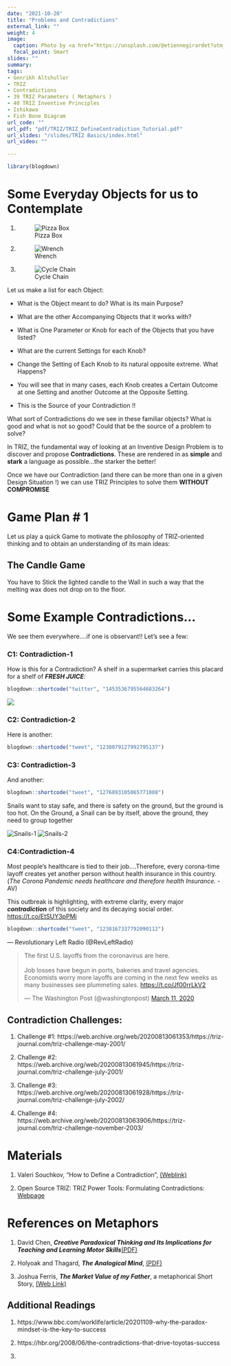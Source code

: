```yaml
---
date: "2021-10-20"
title: "Problems and Contradictions"
external_link: ""
weight: 4
image:
  caption: Photo by <a href="https://unsplash.com/@etiennegirardet?utm_source=unsplash&utm_medium=referral&utm_content=creditCopyText">Etienne Girardet</a> on <a href="https://unsplash.com/s/photos/contradiction?utm_source=unsplash&utm_medium=referral&utm_content=creditCopyText">Unsplash</a>
  focal_point: Smart
slides: ""
summary: 
tags:
- Genrikh Altshuller
- TRIZ
- Contradictions
- 39 TRIZ Parameters ( Metaphors )
- 40 TRIZ Inventive Principles
- Ishikawa
- Fish Bone Diagram
url_code: ""
url_pdf: "pdf/TRIZ/TRIZ_DefineContradiction_Tutorial.pdf"
url_slides: "/slides/TRIZ Basics/index.html"
url_video: ""

---
```


```r
library(blogdown)
```

# Some Everyday Objects for us to Contemplate

1) ![Pizza Box](https://cdn1.npcdn.net/image/1552872726a0d1a84de690949b32678d9ef041649b.jpg?md5id=357429c78239304d194f517cde4ad439&new_width=1000&new_height=1000&size=max&w=-62170009200)


1) ![ Wrench](wrench.jpg)


1) ![Cycle Chain](chain.jpg)

Let us make a list for each Object:

  - What is the Object meant to do? What is its main Purpose?
  
  - What are the other Accompanying Objects that it works with?
  
  - What is One Parameter or Knob for each of the Objects that you have listed?
  
  - What are the current Settings for each Knob?
  
  - Change the Setting of Each Knob to its natural opposite extreme. What Happens?
  
  - You will see that in many cases, each Knob creates a Certain Outcome at one Setting and another Outcome at the Opposite Setting.
  
  - This is the Source of your Contradiction !!
  
What sort of Contradictions do we see in these familiar objects? What is good and what is not so good? Could that be the source of a problem to solve?


In TRIZ, the fundamental way of looking at an Inventive Design Problem is to discover and propose **Contradictions**. These are rendered in as **simple** and **stark** a language as possible...the starker the better! 

Once we have our Contradiction (and there can be more than one in a given Design Situation !) we can use TRIZ Principles to solve them **WITHOUT COMPROMISE**


# Game Plan # 1  

Let us play a quick Game to motivate the philosophy of TRIZ-oriented thinking and to obtain an understanding of its main ideas:  

## The Candle Game  

You have to Stick the lighted candle to the Wall in such a way that the melting wax does not drop on to the floor. 



# Some Example Contradictions...

We see them everywhere....if one is observant!! Let's see a few:

### C1: Contradiction-1
How is this for a Contradiction?  A shelf in a supermarket carries this placard for a shelf of ***FRESH JUICE***:

```r
blogdown::shortcode("twitter", "1453536795564683264")
```

![](Juice.jpeg)

### C2: Contradiction-2

Here is another:
```r
blogdown::shortcode("tweet", "1238079127992795137")
```
 
### C3: Contradiction-3
And another:
```r
blogdown::shortcode("tweet", "1276893105065771008")
```
Snails want to stay safe, and there is safety on the ground, but the ground is too hot. On the Ground, a Snail can be by itself, above the ground, they need to group together

![Snails-1](Snails-1.jpeg)
![Snails-2](Snails-2.jpeg)

### C4:Contradiction-4

Most people's healthcare is tied to their job....Therefore, every corona-time layoff creates yet another person without health insurance in this country. (*The Corona Pandemic needs healthcare and therefore health Insurance.* - AV)

This outbreak is highlighting, with extreme clarity, every major ***contradiction*** of this society and its decaying social order. <https://t.co/EtSUY3pPMi>

```r
blogdown::shortcode("tweet", "1238167337792090112")

```

--- Revolutionary Left Radio (\@RevLeftRadio)


<blockquote class="twitter-tweet"><p lang="en" dir="ltr">The first U.S. layoffs from the coronavirus are here.<br><br>Job losses have begun in ports, bakeries and travel agencies. Economists worry more layoffs are coming in the next few weeks as many businesses see plummeting sales. <a href="https://t.co/Jf00rrLkV2">https://t.co/Jf00rrLkV2</a></p>&mdash; The Washington Post (@washingtonpost) <a href="https://twitter.com/washingtonpost/status/1237821091680313344?ref_src=twsrc%5Etfw">March 11, 2020</a></blockquote> <script async src="https://platform.twitter.com/widgets.js" charset="utf-8"></script>


## Contradiction Challenges:

1. Challenge #1: https://web.archive.org/web/20200813061353/https://triz-journal.com/triz-challenge-may-2001/

1. Challenge #2: https://web.archive.org/web/20200813061945/https://triz-journal.com/triz-challenge-july-2001/

1. Challenge #3: https://web.archive.org/web/20200813061928/https://triz-journal.com/triz-challenge-july-2002/

1. Challenge #4: https://web.archive.org/web/20200813063906/https://triz-journal.com/triz-challenge-november-2003/


# Materials

1. Valeri Souchkov, "How to Define a Contradiction", [(Weblink)](http://xtriz.com/Training/TRIZ_DefineContradiction_Tutorial.pdf)

1. Open Source TRIZ: TRIZ Power Tools: Formulating Contradictions: [Webpage](https://www.opensourcetriz.com/triz-books/triz-skills/resolving-contradictions.html)


# References on Metaphors

1. David Chen, ***Creative Paradoxical Thinking and Its Implications for Teaching
and Learning Motor Skills***[(PDF)](pdf/TRIZ/CreativeParadoxicalThinking2011.pdf)

1. Holyoak and Thagard, ***The Analogical Mind***, [(PDF)](pdf/TRIZ/Holyoak-Thagard-The Analogical Mind.pdf)

1. Joshua Ferris, ***The Market Value of my Father***, a metaphorical Short Story, [(Web Link)](https://www.wealthsimple.com/en-ca/magazine/joshua-ferris)



## Additional Readings

1. https://www.bbc.com/worklife/article/20201109-why-the-paradox-mindset-is-the-key-to-success

1. https://hbr.org/2008/06/the-contradictions-that-drive-toyotas-success


1. 


